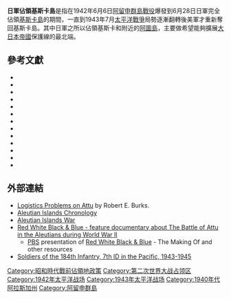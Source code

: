 {{Infobox military conflict
| conflict    = 日軍佔領基斯卡島
| image       = [[File:JapaneseKiska.jpg|300px]]
| caption     = 
| partof      = [[第二次世界大戰|第二次世界大戰]][[太平洋戰爭|太平洋戰爭]]
| date        = 1942年6月6日-1943年7月28日
| place       = [[阿留申群島|阿留申群島]][[基斯卡島|基斯卡島]]
| coordinates = {{coord|51.973|177.495|dim:50000_region:US-AK|display=inline,title}}
| result      = 日軍佔領
| combatant1  = {{Flag icon|United States|1912}} [[美国|美国]]
| combatant2  = {{Flag icon|Japan|alt}} [[大日本帝国|大日本帝国]]
| commander1  = N/A
| commander2  = '''[[大日本帝國陸軍|大日本帝國陸軍]]：'''<br/>{{Flag icon|Japan}} [[樋口季一郎|樋口季一郎]]
<br>'''[[大日本帝國海軍|大日本帝國海軍]]：'''<br/>{{Flag icon|Japan|naval}} [[細萱戊子郎|細萱戊子郎]]<br/>{{Flag icon|Japan|naval}} {{tsl|ja|秋山門造||秋山門造}}<br/>{{Flag icon|Japan|naval}} {{tsl|ja|大野竹二||大野竹二}}
| strength1   = 10
| strength2   = 5,400
| casualties1 = 2人被杀<br/>8人被俘
| casualties2 = 不明
| campaignbox = {{Campaignbox Aleutians}}
}}

'''日軍佔領基斯卡島'''是指在1942年6月6日[[阿留申群島戰役|阿留申群島戰役]]爆發到6月28日日軍完全佔領[[基斯卡島|基斯卡島]]的期間，一直到1943年7月[[太平洋戰爭|太平洋戰爭]]局勢逐漸翻轉後美軍才重新奪回基斯卡島。其中日軍之所以佔領基斯卡和附近的[[阿圖島|阿圖島]]，主要做希望能夠擴展[[大日本帝国|大日本帝國]]保護線的最北端。

== 參考文獻 ==
*{{Cite book| last = Cloe | first = John Haile | authorlink = | coauthors = | year = 1990 | chapter = | title = The Aleutian Warriors: A History of the 11th Air Force and Fleet Air Wing 4 | publisher = Pictorial Histories Publishing Co. and Anchorage Chapter – Air Force Association | location = Missoula, Montana | isbn = 0-929521-35-8 | oclc = 25370916 }}
*{{Cite book| last = Dickrell | first = Jeff | authorlink = | coauthors = | year = 2001 | chapter = | title = Center of the Storm: The Bombing of Dutch Harbor and the Experience of Patrol Wing Four in the Aleutians, Summer 1942 | publisher = Pictorial Histories Publishing Co., Inc. | location = Missoula, Montana | isbn = 1-57510-092-4 | oclc = 50242148 }}
*{{Cite book| last = Feinberg | first = Leonard | authorlink =  | coauthors = | year = 1992 | chapter = | title = Where the Williwaw Blows: The Aleutian Islands-World War II | publisher = Pilgrims' Process | location = | isbn = 0-9710609-8-3 | oclc = 57146667 }}
*{{Cite book| last = Garfield | first = Brian | authorlink = Brian Garfield | coauthors = | year = 1995 | origyear = 1969 | chapter = | title = The Thousand-Mile War: World War II in Alaska and the Aleutians | publisher = University of Alaska Press | location = Fairbanks | isbn = 0-912006-83-8 | oclc = 33358488 }}
*{{Cite book| last = Goldstein | first = Donald M. | authorlink = | coauthors = Katherine V. Dillon | year = 1992 | chapter = | title = The Williwaw War: The Arkansas National Guard in the Aleutians in World War | publisher = University of Arkansas Press | location = Fayettville | isbn = 1-55728-242-0 | oclc = 24912734 }}
*{{Cite book| last = Hays | first = Otis | authorlink = | coauthors = | year = 2004 | chapter = | title = Alaska's Hidden Wars: Secret Campaigns on the North Pacific Rim | url = https://archive.org/details/alaskashiddenwar00otic | publisher = University of Alaska Press | location = | isbn = 1-889963-64-X | oclc = }}
*{{Cite book| last = Lorelli | first = John A. | authorlink = | coauthors = | year = 1984 | chapter = | title = The Battle of the Komandorski Islands | url = https://archive.org/details/battleofkomandor0000lore | publisher = United States Naval Institute | location = Annapolis | isbn = 0-87021-093-9 | oclc = 10824413 }}
*{{Cite book| last = Morison | first = Samuel Eliot | authorlink = Samuel Eliot Morison | coauthors =  | origyear = 1951 | year = 2001 | chapter = | title = Aleutians, Gilberts and Marshalls, June 1942-April 1944, ''vol. 7 of'' {{tsl|en|History of United States Naval Operations in World War II||History of United States Naval Operations in World War II}} | publisher = University of Illinois Press | location = Champaign | isbn = 0-316-58305-7 | oclc = 7288530 }}
*{{Cite book| last = Parshall | first = Jonathan | authorlink = | coauthors = Tully, Anthony | year = 2005 | title = Shattered Sword: The Untold Story of the Battle of Midway | url = https://archive.org/details/shatteredswordun0000pars | publisher = Potomac Books | location = Dulles, Virginia | isbn = 1-57488-923-0 | oclc = 60373935 }}
*{{Cite book| last = Perras | first = Galen Roger | authorlink = | coauthors = | year = 2003 | chapter = | title = Stepping Stones to Nowhere, The Aleutian Islands, Alaska, and American Military Strategy, 1867 - 1945 | url = https://archive.org/details/steppingstonesto00gale | publisher = University of British Columbia Press | location = Vancouver | isbn = 1-59114-836-7 | oclc = 53015264 }}
*{{Cite book| last = Urwin | first = Gregory J. W. | authorlink = | coauthors = | year = 2000 | chapter = | title = The Capture of Attu: A World War II Battle as Told by the Men Who Fought There | url = https://archive.org/details/captureofattuwor0000unse | publisher = Bison Books | location =  | isbn = 0-8032-9557-X | oclc =  }}
*{{Cite book| last = Wetterhahn | first = Ralph | authorlink = | coauthors =  | year = 2004 | chapter = | title = The Last Flight of Bomber 31: Harrowing Tales of American and Japanese Pilots Who Fought World War II's Arctic Air Campaign | url = https://archive.org/details/lastflightofbomb00wett | publisher = Da Capo Press | location = | isbn = 0-7867-1360-7 | oclc = }}
*{{Cite book | url = http://www.history.army.mil/brochures/aleut/aleut.htm | series = The U.S. Army Campaigns of World War II | title = Aleutian Islands | publisher = {{tsl|en|United States Army Center of Military History||United States Army Center of Military History}} | id = CMH Pub 72-6 | first = George L. MacGriggle | access-date = 2014-03-09 | archive-date = 2014-03-17 | archive-url = https://web.archive.org/web/20140317040937/http://www.history.army.mil/brochures/aleut/aleut.htm | dead-url = yes }}

== 外部連結 ==
{{Commons|Japanese occupation of Kiska}}
*[https://web.archive.org/web/20080302003959/http://www.almc.army.mil/alog/issues/MayJun03/MS778.htm Logistics Problems on Attu] by Robert E. Burks.
*[https://web.archive.org/web/20050426022718/http://users.commkey.net/fussichen/otdaleu.htm Aleutian Islands Chronology]
*[http://www.explorenorth.com/library/military/aleutian_war-usarmy.html Aleutian Islands War] {{Wayback|url=http://www.explorenorth.com/library/military/aleutian_war-usarmy.html |date=20110608010308 }}
*[https://web.archive.org/web/20170911193528/http://alaskainvasion.com/ Red White Black & Blue - feature documentary about The Battle of Attu in the Aleutians during World War II]
**[[公共電視網_(美國)|PBS]] {{tsl|en|Independent Lens||Independent Lens}} presentation of [http://www.pbs.org/independentlens/redwhiteblackandblue/index.html Red White Black & Blue] {{Wayback|url=http://www.pbs.org/independentlens/redwhiteblackandblue/index.html |date=20111019184016 }} - The Making Of and other resources
*[https://web.archive.org/web/20080330014932/http://www.robsmith.org/184th-inf/ Soldiers of the 184th Infantry, 7th ID in the Pacific, 1943-1945]

[[Category:昭和時代戰前佔領地政策|Category:昭和時代戰前佔領地政策]]
[[Category:第二次世界大战占领区|Category:第二次世界大战占领区]]
[[Category:1942年太平洋战场|Category:1942年太平洋战场]]
[[Category:1943年太平洋战场|Category:1943年太平洋战场]]
[[Category:1940年代阿拉斯加州|Category:1940年代阿拉斯加州]]
[[Category:阿留申群島|Category:阿留申群島]]